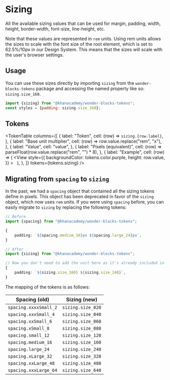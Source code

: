 



<Meta title="Packages / Tokens / Sizing" />

# Sizing

<ComponentInfo name={packageConfig.name} version={packageConfig.version} />

All the available sizing values that can be used for margin, padding, width,
height, border-width, font-size, line-height, etc.

Note that these values are represented in `rem` units. Using rem units allows
the sizes to scale with the font size of the root element, which is set to
62.5%/10px in our Design System. This means that the sizes will scale with the
user's browser settings.

## Usage

You can use these sizes directly by importing `sizing` from the
`wonder-blocks-tokens` package and accessing the named property like so:
`sizing.size_160`.

```js
import {sizing} from "@khanacademy/wonder-blocks-tokens";
const styles = {padding: sizing.size_160};
```

## Tokens

<TokenTable
    columns={[
        {
            label: "Token",
            cell: (row) => <code>sizing.{row.label}</code>,
        },
        {
            label: "Base unit multiplier",
            cell: (row) => row.value.replace("rem", "x"),
        },
        {
            label: "Value",
            cell: "value",
        },
        {
            label: "Pixels (equivalent)",
            cell: (row) => parseFloat(row.value.replace("rem", "") * 8),
        },
        {
            label: "Example",
            cell: (row) => (
                <View
                    style={{
                        backgroundColor: tokens.color.purple,
                        height: row.value,
                    }}
                >
                    &nbsp;
                </View>
            ),
        },
    ]}
    tokens={tokens.sizing}
/>

## Migrating from `spacing` to `sizing`

In the past, we had a `spacing` object that contained all the sizing tokens
define in pixels. This object has been deprecated in favor of the `sizing`
object, which now uses `rem` units. If you were using `spacing` before, you can
easily migrate to `sizing` by replacing the following tokens:

```ts
// Before
import {spacing} from "@khanacademy/wonder-blocks-tokens";

{
    padding: `${spacing.medium_16}px ${spacing.large_24}px`,
}

// After
import {sizing} from "@khanacademy/wonder-blocks-tokens";

// Now you don't need to add the unit here as it's already included in the token
{
    padding: `${sizing.size_160} ${sizing.size_240}`,
}
```

The mapping of the tokens is as follows:

| Spacing (old)         | Sizing (new)      |
| --------------------- | ----------------- |
| `spacing.xxxxSmall_2` | `sizing.size_020` |
| `spacing.xxxSmall_4`  | `sizing.size_040` |
| `spacing.xxSmall_6`   | `sizing.size_060` |
| `spacing.xSmall_8`    | `sizing.size_080` |
| `spacing.small_12`    | `sizing.size_120` |
| `spacing.medium_16`   | `sizing.size_160` |
| `spacing.large_24`    | `sizing.size_240` |
| `spacing.xLarge_32`   | `sizing.size_320` |
| `spacing.xxLarge_48`  | `sizing.size_480` |
| `spacing.xxxLarge_64` | `sizing.size_640` |
